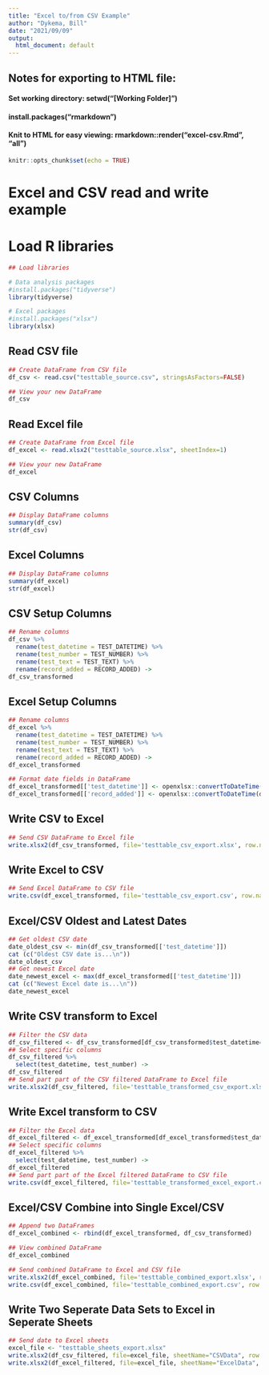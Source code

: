```yaml
---
title: "Excel to/from CSV Example"
author: "Dykema, Bill"
date: "2021/09/09"
output:
  html_document: default
---
```


## Notes for exporting to HTML file:
#### Set working directory: setwd("[Working Folder]")
#### install.packages("rmarkdown")
#### Knit to HTML for easy viewing: rmarkdown::render("excel-csv.Rmd", "all")

```r
knitr::opts_chunk$set(echo = TRUE)
```

# Excel and CSV read and write example

# Load R libraries

```r

## Load libraries

# Data analysis packages
#install.packages("tidyverse")
library(tidyverse)

# Excel packages
#install.packages("xlsx")
library(xlsx)

```

## Read CSV file

```r

## Create DataFrame from CSV file
df_csv <- read.csv("testtable_source.csv", stringsAsFactors=FALSE)

## View your new DataFrame
df_csv

```

## Read Excel file

```r

## Create DataFrame from Excel file
df_excel <- read.xlsx2("testtable_source.xlsx", sheetIndex=1)

## View your new DataFrame
df_excel

```

## CSV Columns

```r

## Display DataFrame columns
summary(df_csv)
str(df_csv)

```

## Excel Columns

```r

## Display DataFrame columns
summary(df_excel)
str(df_excel)

```

## CSV Setup Columns

```r

## Rename columns
df_csv %>%
  rename(test_datetime = TEST_DATETIME) %>%
  rename(test_number = TEST_NUMBER) %>%
  rename(test_text = TEST_TEXT) %>%
  rename(record_added = RECORD_ADDED) ->
df_csv_transformed

```

## Excel Setup Columns

```r

## Rename columns
df_excel %>%
  rename(test_datetime = TEST_DATETIME) %>%
  rename(test_number = TEST_NUMBER) %>%
  rename(test_text = TEST_TEXT) %>%
  rename(record_added = RECORD_ADDED) ->
df_excel_transformed

## Format date fields in DataFrame
df_excel_transformed[['test_datetime']] <- openxlsx::convertToDateTime(df_excel[['TEST_DATETIME']])
df_excel_transformed[['record_added']] <- openxlsx::convertToDateTime(df_excel[['RECORD_ADDED']])

```

## Write CSV to Excel
```r

## Send CSV DataFrame to Excel file
write.xlsx2(df_csv_transformed, file='testtable_csv_export.xlsx', row.names = FALSE)

```

## Write Excel to CSV
```r

## Send Excel DataFrame to CSV file
write.csv(df_excel_transformed, file='testtable_csv_export.csv', row.names = FALSE)

```

## Excel/CSV Oldest and Latest Dates
```r

## Get oldest CSV date
date_oldest_csv <- min(df_csv_transformed[['test_datetime']])
cat (c("Oldest CSV date is...\n"))
date_oldest_csv
## Get newest Excel date
date_newest_excel <- max(df_excel_transformed[['test_datetime']])
cat (c("Newest Excel date is...\n"))
date_newest_excel

```

## Write CSV transform to Excel
```r

## Filter the CSV data
df_csv_filtered <- df_csv_transformed[df_csv_transformed$test_datetime==date_oldest_csv,]
## Select specific columns
df_csv_filtered %>%
  select(test_datetime, test_number) ->
df_csv_filtered
## Send part part of the CSV filtered DataFrame to Excel file
write.xlsx2(df_csv_filtered, file='testtable_transformed_csv_export.xlsx', row.names = FALSE)

```

## Write Excel transform to CSV
```r

## Filter the Excel data
df_excel_filtered <- df_excel_transformed[df_excel_transformed$test_datetime==date_newest_excel,]
## Select specific columns
df_excel_filtered %>%
  select(test_datetime, test_number) ->
df_excel_filtered
## Send part part of the Excel filtered DataFrame to CSV file
write.csv(df_excel_filtered, file='testtable_transformed_excel_export.csv', row.names = FALSE)

```

## Excel/CSV Combine into Single Excel/CSV
```r

## Append two DataFrames
df_excel_combined <- rbind(df_excel_transformed, df_csv_transformed)

## View combined DataFrame
df_excel_combined

## Send combined DataFrame to Excel and CSV file
write.xlsx2(df_excel_combined, file='testtable_combined_export.xlsx', row.names = FALSE)
write.csv(df_excel_combined, file='testtable_combined_export.csv', row.names = FALSE)

```

## Write Two Seperate Data Sets to Excel in Seperate Sheets
```r

## Send date to Excel sheets
excel_file <- "testtable_sheets_export.xlsx"
write.xlsx2(df_csv_filtered, file=excel_file, sheetName="CSVData", row.names = FALSE)
write.xlsx2(df_excel_filtered, file=excel_file, sheetName="ExcelData", row.names = FALSE, append=TRUE)

```